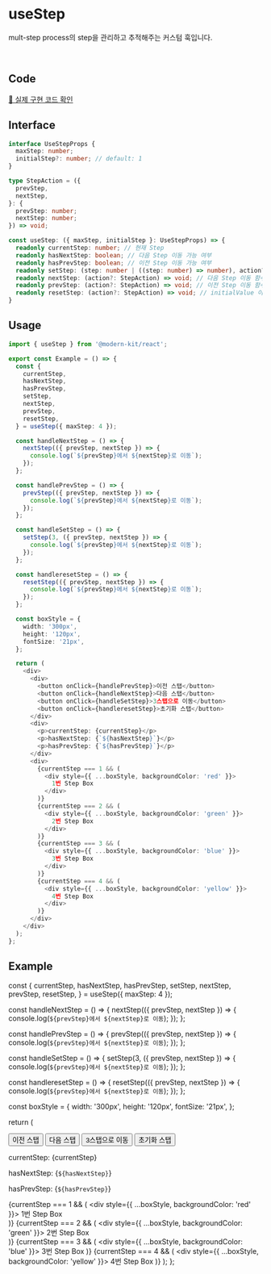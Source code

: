 
# useStep

mult-step process의 step을 관리하고 추적해주는 커스텀 훅입니다.

<br />

## Code
[🔗 실제 구현 코드 확인](https://github.com/modern-agile-team/modern-kit/blob/main/packages/react/src/hooks/useStep/index.ts)

## Interface
```ts title="typescript"
interface UseStepProps {
  maxStep: number;
  initialStep?: number; // default: 1
}

type StepAction = ({
  prevStep,
  nextStep,
}: {
  prevStep: number;
  nextStep: number;
}) => void;
```
```ts title="typescript"
const useStep: ({ maxStep, initialStep }: UseStepProps) => {
  readonly currentStep: number; // 현재 Step
  readonly hasNextStep: boolean; // 다음 Step 이동 가능 여부
  readonly hasPrevStep: boolean; // 이전 Step 이동 가능 여부
  readonly setStep: (step: number | ((step: number) => number), action?: StepAction) => void; // 특정 Step 이동 함수
  readonly nextStep: (action?: StepAction) => void; // 다음 Step 이동 함수
  readonly prevStep: (action?: StepAction) => void; // 이전 Step 이동 함수
  readonly resetStep: (action?: StepAction) => void; // initialValue 이동 함수
}
```

## Usage
```ts title="typescript"
import { useStep } from '@modern-kit/react';

export const Example = () => {
  const {
    currentStep,
    hasNextStep,
    hasPrevStep,
    setStep,
    nextStep,
    prevStep,
    resetStep,
  } = useStep({ maxStep: 4 });

  const handleNextStep = () => {
    nextStep(({ prevStep, nextStep }) => {
      console.log(`${prevStep}에서 ${nextStep}로 이동`);
    });
  };

  const handlePrevStep = () => {
    prevStep(({ prevStep, nextStep }) => {
      console.log(`${prevStep}에서 ${nextStep}로 이동`);
    });
  };

  const handleSetStep = () => {
    setStep(3, ({ prevStep, nextStep }) => {
      console.log(`${prevStep}에서 ${nextStep}로 이동`);
    });
  };

  const handleresetStep = () => {
    resetStep(({ prevStep, nextStep }) => {
      console.log(`${prevStep}에서 ${nextStep}로 이동`);
    });
  };

  const boxStyle = {
    width: '300px',
    height: '120px',
    fontSize: '21px',
  };

  return (
    <div>
      <div>
        <button onClick={handlePrevStep}>이전 스탭</button>
        <button onClick={handleNextStep}>다음 스탭</button>
        <button onClick={handleSetStep}>3스탭으로 이동</button>
        <button onClick={handleresetStep}>초기화 스탭</button>
      </div>
      <div>
        <p>currentStep: {currentStep}</p>
        <p>hasNextStep: {`${hasNextStep}`}</p>
        <p>hasPrevStep: {`${hasPrevStep}`}</p>
      </div>
      <div>
        {currentStep === 1 && (
          <div style={{ ...boxStyle, backgroundColor: 'red' }}>
            1번 Step Box
          </div>
        )}
        {currentStep === 2 && (
          <div style={{ ...boxStyle, backgroundColor: 'green' }}>
            2번 Step Box
          </div>
        )}
        {currentStep === 3 && (
          <div style={{ ...boxStyle, backgroundColor: 'blue' }}>
            3번 Step Box
          </div>
        )}
        {currentStep === 4 && (
          <div style={{ ...boxStyle, backgroundColor: 'yellow' }}>
            4번 Step Box
          </div>
        )}
      </div>
    </div>
  );
};
```

## Example

  const {
    currentStep,
    hasNextStep,
    hasPrevStep,
    setStep,
    nextStep,
    prevStep,
    resetStep,
  } = useStep({ maxStep: 4 });

  const handleNextStep = () => {
    nextStep(({ prevStep, nextStep }) => {
      console.log(`${prevStep}에서 ${nextStep}로 이동`);
    });
  };

  const handlePrevStep = () => {
    prevStep(({ prevStep, nextStep }) => {
      console.log(`${prevStep}에서 ${nextStep}로 이동`);
    });
  };

  const handleSetStep = () => {
    setStep(3, ({ prevStep, nextStep }) => {
      console.log(`${prevStep}에서 ${nextStep}로 이동`);
    });
  };

  const handleresetStep = () => {
    resetStep(({ prevStep, nextStep }) => {
      console.log(`${prevStep}에서 ${nextStep}로 이동`);
    });
  };

  const boxStyle = {
    width: '300px',
    height: '120px',
    fontSize: '21px',
  };

  return (
    <div>
      <div>
        <button onClick={handlePrevStep}>이전 스탭</button>
        <button onClick={handleNextStep}>다음 스탭</button>
        <button onClick={handleSetStep}>3스탭으로 이동</button>
        <button onClick={handleresetStep}>초기화 스탭</button>
      </div>
      <div>
        <p>currentStep: {currentStep}</p>
        <p>hasNextStep: {`${hasNextStep}`}</p>
        <p>hasPrevStep: {`${hasPrevStep}`}</p>
      </div>
      <div>
        {currentStep === 1 && (
          <div style={{ ...boxStyle, backgroundColor: 'red' }}>
            1번 Step Box
          </div>
        )}
        {currentStep === 2 && (
          <div style={{ ...boxStyle, backgroundColor: 'green' }}>
            2번 Step Box
          </div>
        )}
        {currentStep === 3 && (
          <div style={{ ...boxStyle, backgroundColor: 'blue' }}>
            3번 Step Box
          </div>
        )}
        {currentStep === 4 && (
          <div style={{ ...boxStyle, backgroundColor: 'yellow' }}>
            4번 Step Box
          </div>
        )}
      </div>
    </div>
  );
};


<Example />